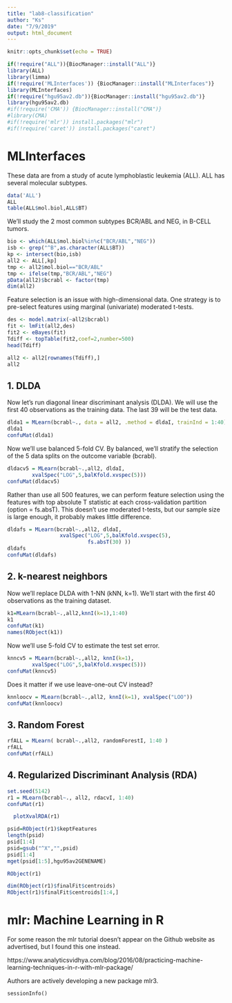 ```yaml
---
title: "lab8-classification"
author: "Ks"
date: "7/9/2019"
output: html_document
---
```


```r
knitr::opts_chunk$set(echo = TRUE)
```

```r
if(!require("ALL")){BiocManager::install("ALL")} 
library(ALL)
library(limma)
if(!require('MLInterfaces')) {BiocManager::install("MLInterfaces")}
library(MLInterfaces) 
if(!require("hgu95av2.db")){BiocManager::install("hgu95av2.db")} 
library(hgu95av2.db)
#if(!require('CMA')) {BiocManager::install("CMA")}
#library(CMA)
#if(!require('mlr')) install.packages("mlr")
#if(!require('caret')) install.packages("caret")
```


# MLInterfaces

These data are from a study of acute lymphoblastic leukemia (ALL). ALL has several molecular subtypes. 
```r
data('ALL')
ALL
table(ALL$mol.biol,ALL$BT)
```

We'll study the 2 most common subtypes BCR/ABL and NEG, in B-CELL tumors.
```r
bio <- which(ALL$mol.biol%in%c("BCR/ABL","NEG"))
isb <- grep("^B",as.character(ALL$BT))
kp <- intersect(bio,isb)
all2 <- ALL[,kp]
tmp <- all2$mol.biol=="BCR/ABL"
tmp <- ifelse(tmp,"BCR/ABL","NEG")
pData(all2)$bcrabl <- factor(tmp)
dim(all2)
```

Feature selection is an issue with high-dimensional data. One strategy is to pre-select features using marginal (univariate) moderated t-tests.

```r
des <- model.matrix(~all2$bcrabl)
fit <- lmFit(all2,des)
fit2 <- eBayes(fit)
Tdiff <- topTable(fit2,coef=2,number=500)
head(Tdiff)
```


```r
all2 <- all2[rownames(Tdiff),]
all2
```

## 1. DLDA 

Now let's run diagonal linear discriminant analysis (DLDA). We will use the first 40 observations as the training data. The last 39 will be the test data.
```r
dlda1 = MLearn(bcrabl~., data = all2, .method = dldaI, trainInd = 1:40)
dlda1
confuMat(dlda1)
```


Now we'll use balanced 5-fold CV. By balanced, we'll stratify the selection of the 5 data splits on the outcome variable (bcrabl).

```r
dldacv5 = MLearn(bcrabl~.,all2, dldaI,
		xvalSpec("LOG",5,balKfold.xvspec(5)))
confuMat(dldacv5)
```


Rather than use all 500 features, we can perform feature selection using the features with top absolute T statistic at each cross-validation partition (option = fs.absT).  This doesn't use moderated t-tests, but our sample size is large enough, it probably makes little difference.

```r
dldafs = MLearn(bcrabl~.,all2, dldaI,
                 xvalSpec("LOG",5,balKfold.xvspec(5),
                          fs.absT(30) ))
dldafs
confuMat(dldafs)
```

## 2. k-nearest neighbors

Now we'll replace DLDA with 1-NN (kNN, k=1). We'll start with the first 40 observations as the training dataset.

```r
k1=MLearn(bcrabl~.,all2,knnI(k=1),1:40)
k1
confuMat(k1)
names(RObject(k1))
```

Now we'll use 5-fold CV to estimate the test set error.
```r
knncv5 = MLearn(bcrabl~.,all2, knnI(k=1),
		xvalSpec("LOG",5,balKfold.xvspec(5)))
confuMat(knncv5)
```

Does it matter if we use leave-one-out CV instead?

```r
knnloocv = MLearn(bcrabl~.,all2, knnI(k=1),	xvalSpec("LOO"))
confuMat(knnloocv)
```

## 3. Random Forest

```r
rfALL = MLearn( bcrabl~.,all2, randomForestI, 1:40 )
rfALL
confuMat(rfALL)
```

## 4. Regularized Discriminant Analysis (RDA)

```r
set.seed(5142)
r1 = MLearn(bcrabl~., all2, rdacvI, 1:40)
confuMat(r1)
```

```r
  plotXvalRDA(r1)  
```


```r
psid=RObject(r1)$keptFeatures
length(psid)
psid[1:4]
psid=gsub("^X","",psid)
psid[1:4]
mget(psid[1:5],hgu95av2GENENAME)
```

```r
RObject(r1)
```

```r
dim(RObject(r1)$finalFit$centroids)
RObject(r1)$finalFit$centroids[1:4,]
```

# mlr: Machine Learning in R

For some reason the mlr tutorial doesn't appear on the Github website as advertised, but I found this one instead.

https://www.analyticsvidhya.com/blog/2016/08/practicing-machine-learning-techniques-in-r-with-mlr-package/

Authors are actively developing a new package mlr3. 

```sessioninfo
sessionInfo()
```


